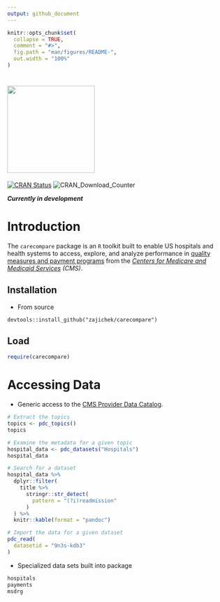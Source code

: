```yaml
---
output: github_document
---
```


<!-- README.md is generated from README.Rmd. Please edit that file -->

```r
knitr::opts_chunk$set(
  collapse = TRUE,
  comment = "#>",
  fig.path = "man/figures/README-",
  out.width = "100%"
)
```

# <img src="man/figures/carecompare.png" width="200" />

<!-- badges: start -->
[![CRAN Status](https://www.r-pkg.org/badges/version/carecompare)](https://cran.r-project.org/package=carecompare)
![CRAN\_Download\_Counter](http://cranlogs.r-pkg.org/badges/grand-total/carecompare)
<!-- badges: end -->

*__Currently in development__*

# Introduction
The `carecompare` package is an `R` toolkit built to enable US hospitals and health systems to access, explore, and analyze performance in [quality measures and payment programs](https://qualitynet.cms.gov/) from the [_Centers for Medicare and Medicaid Services_](https://www.cms.gov/) _(CMS)_.

## Installation

* From source

`devtools::install_github("zajichek/carecompare")`

## Load

```r
require(carecompare)
```

# Accessing Data

* Generic access to the [CMS Provider Data Catalog](https://data.cms.gov/provider-data/).

```r

# Extract the topics
topics <- pdc_topics()
topics

# Examine the metadata for a given topic
hospital_data <- pdc_datasets("Hospitals")
hospital_data

# Search for a dataset
hospital_data %>% 
  dplyr::filter(
    title %>%
      stringr::str_detect(
        pattern = "(?i)readmission"
      )
  ) %>%
  knitr::kable(format = "pandoc")

# Import the data for a given dataset
pdc_read(
  datasetid = "9n3s-kdb3"
)
```

* Specialized data sets built into package

```r
hospitals
payments
msdrg
```

